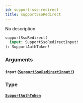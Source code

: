 ```yaml
---
id: support-sso-redirect
title: supportSsoRedirect
---
```


No description

```graphql
supportSsoRedirect(
  input: SupportSsoRedirectInput!
): SupportAuthToken!

```

### Arguments

#### `input` ([`SupportSsoRedirectInput!`](/docs/graphql/inputs/support-sso-redirect-input))

### Type

#### [`SupportAuthToken`](/docs/graphql/objects/support-auth-token)
